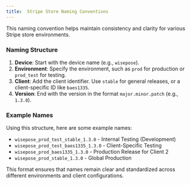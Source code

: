 ```yaml
---
title:  Stripe Store Naming Conventions
---
```

<Info>
This naming convention helps maintain consistency and clarity for various Stripe store environments.
</Info>

### Naming Structure

1. **Device**: Start with the device name (e.g., `wisepose`).
2. **Environment**: Specify the environment, such as `prod` for production or `prod_test` for testing.
3. **Client**: Add the client identifier. Use `stable` for general releases, or a client-specific ID like `baes1335`.
4. **Version**: End with the version in the format `major.minor.patch` (e.g., `1.3.0`).

### Example Names

Using this structure, here are some example names:

- `wisepose_prod_test_stable_1.3.0` - Internal Testing (Development)
- `wisepose_prod_test_baes1335_1.3.0` - Client-Specific Testing
- `wisepose_prod_baes1335_1.3.0` - Production Release for Client 2
- `wisepose_prod_stable_1.3.0` - Global Production

This format ensures that names remain clear and standardized across different environments and client configurations.

